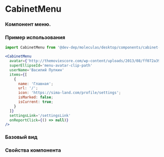 
<Meta
  title='desktop/CabinetMenu'
  component={CabinetMenu}
/>

# CabinetMenu
### Компонент меню.

### Пример использования
```jsx
import CabinetMenu from '@dev-dep/moleculas/desktop/components/cabinet-menu';

<CabinetMenu
  avatar={'http://themoviescore.com/wp-content/uploads/2013/08/ff072a39a2709e4fec2cd05e3763d68d.jpg'}
  superEllipseId='menu-avatar-clip-path'
  userName='Василий Пупкин'
  items={[
    {
      name: 'Главная';
      url: '/';
      icon: 'https://sima-land.com/profile/settings';
      isMarked: false;
      isCurrent: true;
    }
  ]}
  settingsLink='/settingsLink'
  onReportClick={() => null)}
/>
```

### Базовый вид

<Canvas >
  <Story story={Primary} />
</Canvas>

<Canvas >
  <Story story={Secondary} />
</Canvas>

### Свойства компонента
<ArgsTable of={CabinetMenu} />
